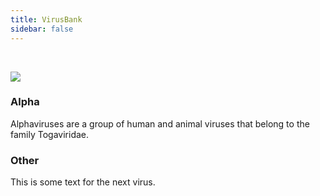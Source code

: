 ```yaml
---
title: VirusBank
sidebar: false
---
```


&nbsp;

::: {.grid}

::: {.card .g-col-4 .p-2 .rounded}
::: {.card-img-top}
[![](alpha/virus.jpg)](alpha/index.qmd)
:::
::: {.card-body}
::: {.card-title }
### Alpha
:::
::: {.card-text}
Alphaviruses are a group of human and animal viruses that belong to the family Togaviridae.
:::
:::
:::

::: {.card .g-col-4 .g-col-4 .p-2}
::: {.card-img-top}
:::
::: {.card-body}
::: {.card-title }
### Other
:::
::: {.card-text}
This is some text for the next virus.
:::
:::
:::

:::
